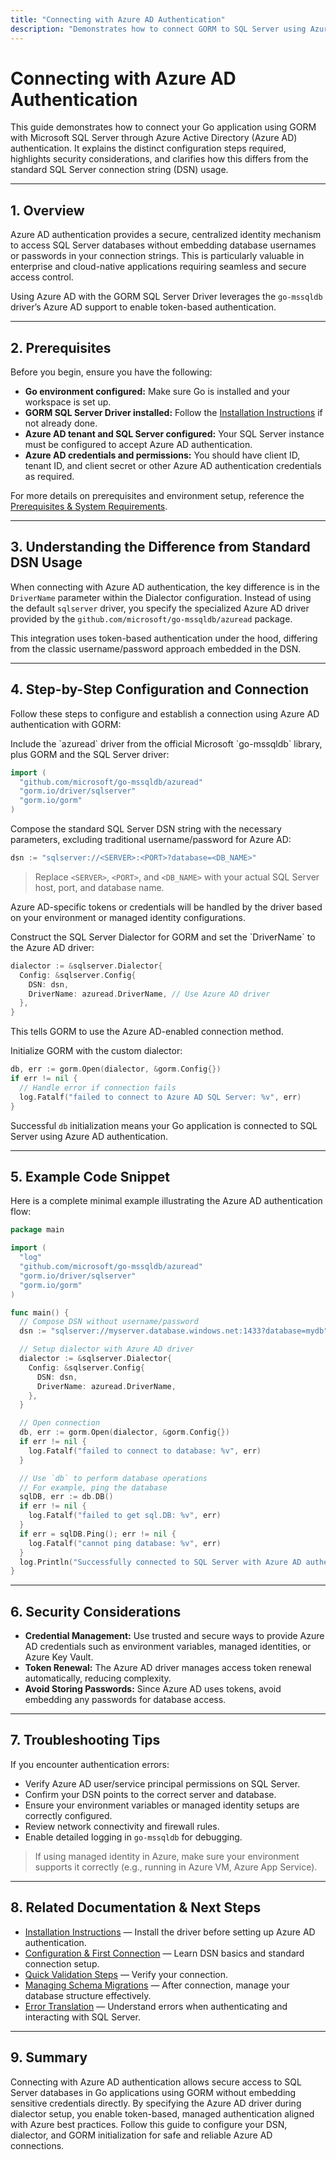 ```yaml
---
title: "Connecting with Azure AD Authentication"
description: "Demonstrates how to connect GORM to SQL Server using Azure Active Directory authentication, outlining configuration steps, security implications, and differences from standard DSN usage."
---
```


# Connecting with Azure AD Authentication

This guide demonstrates how to connect your Go application using GORM with Microsoft SQL Server through Azure Active Directory (Azure AD) authentication. It explains the distinct configuration steps required, highlights security considerations, and clarifies how this differs from the standard SQL Server connection string (DSN) usage.

---

## 1. Overview

Azure AD authentication provides a secure, centralized identity mechanism to access SQL Server databases without embedding database usernames or passwords in your connection strings. This is particularly valuable in enterprise and cloud-native applications requiring seamless and secure access control.

Using Azure AD with the GORM SQL Server Driver leverages the `go-mssqldb` driver’s Azure AD support to enable token-based authentication.

---

## 2. Prerequisites

Before you begin, ensure you have the following:

- **Go environment configured:** Make sure Go is installed and your workspace is set up.
- **GORM SQL Server Driver installed:** Follow the [Installation Instructions](/getting-started/setup-and-installation/installation-instructions) if not already done.
- **Azure AD tenant and SQL Server configured:** Your SQL Server instance must be configured to accept Azure AD authentication.
- **Azure AD credentials and permissions:** You should have client ID, tenant ID, and client secret or other Azure AD authentication credentials as required.

For more details on prerequisites and environment setup, reference the [Prerequisites & System Requirements](/getting-started/setup-and-installation/prerequisites-and-requirements).

---

## 3. Understanding the Difference from Standard DSN Usage

When connecting with Azure AD authentication, the key difference is in the `DriverName` parameter within the Dialector configuration. Instead of using the default `sqlserver` driver, you specify the specialized Azure AD driver provided by the `github.com/microsoft/go-mssqldb/azuread` package.

This integration uses token-based authentication under the hood, differing from the classic username/password approach embedded in the DSN.

---

## 4. Step-by-Step Configuration and Connection

Follow these steps to configure and establish a connection using Azure AD authentication with GORM:

<Steps>
<Step title="Import Required Packages">
Include the `azuread` driver from the official Microsoft `go-mssqldb` library, plus GORM and the SQL Server driver:

```go
import (
  "github.com/microsoft/go-mssqldb/azuread"
  "gorm.io/driver/sqlserver"
  "gorm.io/gorm"
)
```
</Step>

<Step title="Prepare the DSN">
Compose the standard SQL Server DSN string with the necessary parameters, excluding traditional username/password for Azure AD:

```go
dsn := "sqlserver://<SERVER>:<PORT>?database=<DB_NAME>"
```

> Replace `<SERVER>`, `<PORT>`, and `<DB_NAME>` with your actual SQL Server host, port, and database name.

Azure AD-specific tokens or credentials will be handled by the driver based on your environment or managed identity configurations.
</Step>

<Step title="Create the Dialector with Azure AD Driver">
Construct the SQL Server Dialector for GORM and set the `DriverName` to the Azure AD driver:

```go
dialector := &sqlserver.Dialector{
  Config: &sqlserver.Config{
    DSN: dsn,
    DriverName: azuread.DriverName, // Use Azure AD driver
  },
}
```

This tells GORM to use the Azure AD-enabled connection method.
</Step>

<Step title="Open the GORM Database Connection">
Initialize GORM with the custom dialector:

```go
db, err := gorm.Open(dialector, &gorm.Config{})
if err != nil {
  // Handle error if connection fails
  log.Fatalf("failed to connect to Azure AD SQL Server: %v", err)
}
```

Successful `db` initialization means your Go application is connected to SQL Server using Azure AD authentication.
</Step>
</Steps>

---

## 5. Example Code Snippet

Here is a complete minimal example illustrating the Azure AD authentication flow:

```go
package main

import (
  "log"
  "github.com/microsoft/go-mssqldb/azuread"
  "gorm.io/driver/sqlserver"
  "gorm.io/gorm"
)

func main() {
  // Compose DSN without username/password
  dsn := "sqlserver://myserver.database.windows.net:1433?database=mydb"

  // Setup dialector with Azure AD driver
  dialector := &sqlserver.Dialector{
    Config: &sqlserver.Config{
      DSN: dsn,
      DriverName: azuread.DriverName,
    },
  }

  // Open connection
  db, err := gorm.Open(dialector, &gorm.Config{})
  if err != nil {
    log.Fatalf("failed to connect to database: %v", err)
  }

  // Use `db` to perform database operations
  // For example, ping the database
  sqlDB, err := db.DB()
  if err != nil {
    log.Fatalf("failed to get sql.DB: %v", err)
  }
  if err = sqlDB.Ping(); err != nil {
    log.Fatalf("cannot ping database: %v", err)
  }
  log.Println("Successfully connected to SQL Server with Azure AD authentication")
}
```

---

## 6. Security Considerations

- **Credential Management:** Use trusted and secure ways to provide Azure AD credentials such as environment variables, managed identities, or Azure Key Vault.
- **Token Renewal:** The Azure AD driver manages access token renewal automatically, reducing complexity.
- **Avoid Storing Passwords:** Since Azure AD uses tokens, avoid embedding any passwords for database access.

---

## 7. Troubleshooting Tips

<Tip>
If you encounter authentication errors:

- Verify Azure AD user/service principal permissions on SQL Server.
- Confirm your DSN points to the correct server and database.
- Ensure your environment variables or managed identity setups are correctly configured.
- Review network connectivity and firewall rules.
- Enable detailed logging in `go-mssqldb` for debugging.
</Tip>

>If using managed identity in Azure, make sure your environment supports it correctly (e.g., running in Azure VM, Azure App Service).

---

## 8. Related Documentation & Next Steps

- [Installation Instructions](/getting-started/setup-and-installation/installation-instructions) — Install the driver before setting up Azure AD authentication.
- [Configuration & First Connection](/getting-started/setup-and-installation/configuration-and-first-connection) — Learn DSN basics and standard connection setup.
- [Quick Validation Steps](/getting-started/validation-and-troubleshooting/quick-validation) — Verify your connection.
- [Managing Schema Migrations](/guides/database-operations/schema-migrations) — After connection, manage your database structure effectively.
- [Error Translation](/api-reference/error-handling/error-translation) — Understand errors when authenticating and interacting with SQL Server.

---

## 9. Summary

Connecting with Azure AD authentication allows secure access to SQL Server databases in Go applications using GORM without embedding sensitive credentials directly. By specifying the Azure AD driver during dialector setup, you enable token-based, managed authentication aligned with Azure best practices. Follow this guide to configure your DSN, dialector, and GORM initialization for safe and reliable Azure AD connections.
